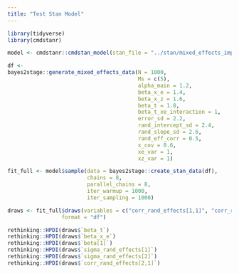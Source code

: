 ```yaml
---
title: "Test Stan Model"
---
```


```r
library(tidyverse)
library(cmdstanr)
```

```r
model <- cmdstanr::cmdstan_model(stan_file = "../stan/mixed_effects_imputation.stan")
```

```r
df <-
bayes2stage::generate_mixed_effects_data(N = 1000,
                                         Ms = c(5),
                                         alpha_main = 1.2,
                                         beta_x_e = 1.4,
                                         beta_x_z = 1.6,
                                         beta_t = 1.8,
                                         beta_t_xe_interaction = 1,
                                         error_sd = 2.2,
                                         rand_intercept_sd = 2.4,
                                         rand_slope_sd = 2.6,
                                         rand_eff_corr = 0.5,
                                         x_cov = 0.6,
                                         xe_var = 1,
                                         xz_var = 1)
```

```r
fit_full <- model$sample(data = bayes2stage::create_stan_data(df),
                         chains = 8,
                         parallel_chains = 8,
                         iter_warmup = 1000,
                         iter_sampling = 1000)
```

```r
draws <- fit_full$draws(variables = c("corr_rand_effects[1,1]", "corr_rand_effects[2,1]", "beta_x_e", "beta[1]", "beta_t", "sigma_rand_effects[1]", "sigma_rand_effects[2]"),
                 format = "df")

rethinking::HPDI(draws$`beta_t`)
rethinking::HPDI(draws$`beta_x_e`)
rethinking::HPDI(draws$`beta[1]`)
rethinking::HPDI(draws$`sigma_rand_effects[1]`)
rethinking::HPDI(draws$`sigma_rand_effects[2]`)
rethinking::HPDI(draws$`corr_rand_effects[2,1]`)
```


